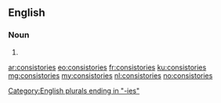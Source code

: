 ==English==

===Noun===
{{head|en}}

# {{plural of|consistory}}

[[Category:English plurals ending in "-ies"]]

[[ar:consistories]]
[[eo:consistories]]
[[fr:consistories]]
[[ku:consistories]]
[[mg:consistories]]
[[my:consistories]]
[[nl:consistories]]
[[no:consistories]]